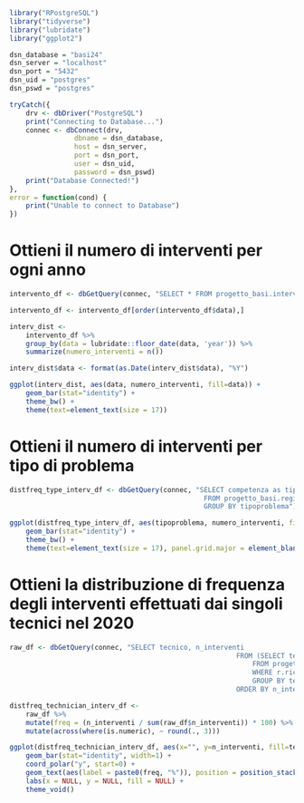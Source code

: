 ```r
library("RPostgreSQL")
library("tidyverse")
library("lubridate")
library("ggplot2")
```

```r
dsn_database = "basi24"
dsn_server = "localhost"
dsn_port = "5432"
dsn_uid = "postgres"
dsn_pswd = "postgres"

tryCatch({
    drv <- dbDriver("PostgreSQL")
    print("Connecting to Database...")
    connec <- dbConnect(drv,
                dbname = dsn_database,
                host = dsn_server,
                port = dsn_port,
                user = dsn_uid,
                password = dsn_pswd)
    print("Database Connected!")
},
error = function(cond) {
    print("Unable to connect to Database")
})
```

# Ottieni il numero di interventi per ogni anno

```r
intervento_df <- dbGetQuery(connec, "SELECT * FROM progetto_basi.intervento")

intervento_df <- intervento_df[order(intervento_df$data),]

interv_dist <-
    intervento_df %>% 
    group_by(data = lubridate::floor_date(data, 'year')) %>%
    summarize(numero_interventi = n())

interv_dist$data <- format(as.Date(interv_dist$data), "%Y")

ggplot(interv_dist, aes(data, numero_interventi, fill=data)) + 
    geom_bar(stat="identity") +
    theme_bw() +
    theme(text=element_text(size = 17))
```

# Ottieni il numero di interventi per tipo di problema

```r
distfreq_type_interv_df <- dbGetQuery(connec, "SELECT competenza as tipoproblema, COUNT(*) as numero_interventi 
                                                FROM progetto_basi.registrointerventi as r NATURAL JOIN progetto_basi.possiede as p
                                                GROUP BY tipoproblema")

ggplot(distfreq_type_interv_df, aes(tipoproblema, numero_interventi, fill=tipoproblema)) + 
    geom_bar(stat="identity") +
    theme_bw() +
    theme(text=element_text(size = 17), panel.grid.major = element_blank(), panel.grid.minor = element_blank())

```

# Ottieni la distribuzione di frequenza degli interventi effettuati dai singoli tecnici nel 2020

```r
raw_df <- dbGetQuery(connec, "SELECT tecnico, n_interventi
                                                        FROM (SELECT tecnico, count(*) as n_interventi
                                                            FROM progetto_basi.RegistroInterventi as r, progetto_basi.Intervento as i 
                                                            WHERE r.richiesta = i.richiesta AND r.intervento = i.nintervento AND i.data > '2020-1-1' AND i.data < '2021-1-1'
                                                            GROUP BY tecnico)
                                                        ORDER BY n_interventi DESC")

distfreq_technician_interv_df <-
    raw_df %>%
    mutate(freq = (n_interventi / sum(raw_df$n_interventi)) * 100) %>%
    mutate(across(where(is.numeric), ~ round(., 3)))

ggplot(distfreq_technician_interv_df, aes(x="", y=n_interventi, fill=tecnico)) +
    geom_bar(stat="identity", width=1) +
    coord_polar("y", start=0) +
    geom_text(aes(label = paste0(freq, "%")), position = position_stack(vjust=0.5)) +
    labs(x = NULL, y = NULL, fill = NULL) +
    theme_void()
```